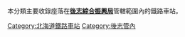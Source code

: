 本分類主要收錄座落在'''[[後志綜合振興局|後志綜合振興局]]'''管轄範圍內的鐵路車站。

[[Category:北海道鐵路車站|Category:北海道鐵路車站]]
[[Category:後志管內|Category:後志管內]]